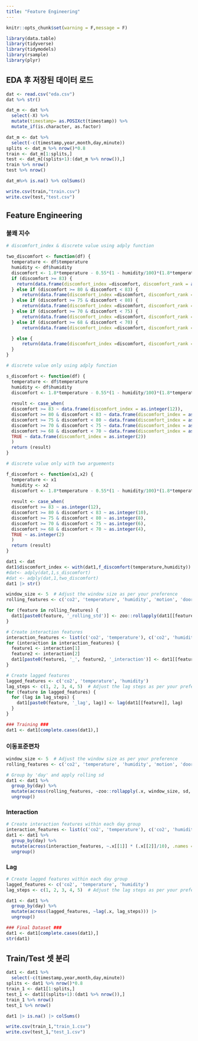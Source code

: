 ```yaml
---
title: "Feature Engineering"
---
```


```r

knitr::opts_chunk$set(warning = F,message = F)

library(data.table)
library(tidyverse)
library(tidymodels)
library(rsample)
library(plyr)

```

## EDA 후 저장된 데이터 로드

```r

dat <- read.csv("eda.csv")
dat %>% str()

dat_m <- dat %>% 
  select(-X) %>% 
  mutate(timestamp= as.POSIXct(timestamp)) %>% 
  mutate_if(is.character, as.factor)

dat_m <- dat %>% 
  select(-c(timestamp,year,month,day,minute))
splits <- dat_m %>% nrow()*0.8
train <- dat_m[1:splits,]
test <- dat_m[(splits+1):(dat_m %>% nrow()),]
train %>% nrow()
test %>% nrow()

dat_m%>% is.na() %>% colSums()

write.csv(train,"train.csv")
write.csv(test,"test.csv")
```

## Feature Engineering

### 불쾌 지수

```r
# discomfort_index & discrete value using adply function

two_discomfort <- function(df) {
  temperature <- df$temperature
  humidity <- df$humidity
  discomfort <- 1.8*temperature - 0.55*(1 - humidity/100)*(1.8*temperature - 26) + 32
  if (discomfort >= 83) {
    return(data.frame(discomfort_index =discomfort, discomfort_rank = as.integer(12)))
  } else if (discomfort >= 80 & discomfort < 83) {
      return(data.frame(discomfort_index =discomfort, discomfort_rank = as.integer(10)))
  } else if (discomfort >= 75 & discomfort < 80) {
      return(data.frame(discomfort_index =discomfort, discomfort_rank = as.integer(8)))
  } else if (discomfort >= 70 & discomfort < 75) {
      return(data.frame(discomfort_index =discomfort, discomfort_rank = as.integer(6)))
  } else if (discomfort >= 68 & discomfort < 70) {
      return(data.frame(discomfort_index =discomfort, discomfort_rank = as.integer(4)))

  } else {
      return(data.frame(discomfort_index =discomfort, discomfort_rank = as.integer(2)))
  }
}

# discrete value only using adply function

s_discomfort <- function(df) {
  temperature <- df$temperature
  humidity <- df$humidity
  discomfort <- 1.8*temperature - 0.55*(1 - humidity/100)*(1.8*temperature - 26) + 32
  
  result <- case_when(
  discomfort >= 83 ~ data.frame(discomfort_index = as.integer(12)),
  discomfort >= 80 & discomfort < 83 ~ data.frame(discomfort_index = as.integer(10)),
  discomfort >= 75 & discomfort < 80 ~ data.frame(discomfort_index = as.integer(8)),
  discomfort >= 70 & discomfort < 75 ~ data.frame(discomfort_index = as.integer(6)),
  discomfort >= 68 & discomfort < 70 ~ data.frame(discomfort_index = as.integer(4)),
  TRUE ~ data.frame(discomfort_index = as.integer(2))
  )
  return (result)
}
```

```r
# discrete value only with two arguements

f_discomfort <- function(x1,x2) {
  temperature <- x1
  humidity <- x2
  discomfort <- 1.8*temperature - 0.55*(1 - humidity/100)*(1.8*temperature - 26) + 32
  
  result <- case_when(
  discomfort >= 83 ~ as.integer(12),
  discomfort >= 80 & discomfort < 83 ~ as.integer(10),
  discomfort >= 75 & discomfort < 80 ~ as.integer(8),
  discomfort >= 70 & discomfort < 75 ~ as.integer(6),
  discomfort >= 68 & discomfort < 70 ~ as.integer(4),
  TRUE ~ as.integer(2)
  )
  return (result)
}
```

```r
dat1 <- dat
dat1$discomfort_index <- with(dat1,f_discomfort(temperature,humidity))
#dat<- adply(dat,1,s_discomfort)
#dat <- adply(dat,1,two_discomfort)
dat1 |> str()
```

```r
window_size <- 5  # Adjust the window size as per your preference
rolling_features <- c('co2', 'temperature', 'humidity', 'motion', 'door')

for (feature in rolling_features) {
  dat1[paste0(feature, '_rolling_std')] <- zoo::rollapply(dat1[[feature]], window_size, mean, fill = NA, align = "right")
}

# Create interaction features
interaction_features <- list(c('co2', 'temperature'), c('co2', 'humidity'))
for (interaction in interaction_features) {
  feature1 <- interaction[1]
  feature2 <- interaction[2]
  dat1[paste0(feature1, '_', feature2, '_interaction')] <- dat1[[feature1]] * (dat1[[feature2]]/10)
}

# Create lagged features
lagged_features <- c('co2', 'temperature', 'humidity')
lag_steps <- c(1, 2, 3, 4, 5)  # Adjust the lag steps as per your preference
for (feature in lagged_features) {
  for (lag in lag_steps) {
    dat1[paste0(feature, '_lag', lag)] <- lag(dat1[[feature]], lag)
  }
}

### Training ###
dat1 <- dat1[complete.cases(dat1),]


```

### 이동표준편차

```r

window_size <- 5  # Adjust the window size as per your preference
rolling_features <- c('co2', 'temperature', 'humidity', 'motion', 'door')

# Group by 'day' and apply rolling sd
dat1 <- dat1 %>%
  group_by(day) %>%
  mutate(across(rolling_features, ~zoo::rollapply(.x, window_size, sd, fill = NA, align = "right"), .names = "{.col}_rolling_std")) |> 
  ungroup() 
```

### Interaction

```r
# Create interaction features within each day group
interaction_features <- list(c('co2', 'temperature'), c('co2', 'humidity'))
dat1 <- dat1 %>%
  group_by(day) %>%
  mutate(across(interaction_features, ~.x[[1]] * (.x[[2]]/10), .names = "{interaction[[1]]}_{interaction[[2]]}_interaction")) |> 
  ungroup() 
```

### Lag

```r
# Create lagged features within each day group
lagged_features <- c('co2', 'temperature', 'humidity')
lag_steps <- c(1, 2, 3, 4, 5)  # Adjust the lag steps as per your preference

dat1 <- dat1 %>%
  group_by(day) %>%
  mutate(across(lagged_features, ~lag(.x, lag_steps))) |> 
  ungroup()

### Final Dataset ###
dat1 <- dat1[complete.cases(dat1),]
str(dat1)
```

## Train/Test 셋 분리

```r
dat1 <- dat1 %>% 
  select(-c(timestamp,year,month,day,minute))
splits <- dat1 %>% nrow()*0.8
train_1 <- dat1[1:splits,]
test_1 <- dat1[(splits+1):(dat1 %>% nrow()),]
train_1 %>% nrow()
test_1 %>% nrow()
```

```r
dat1 |> is.na() |> colSums()
```

```r
write.csv(train_1,"train_1.csv")
write.csv(test_1,"test_1.csv")
```
